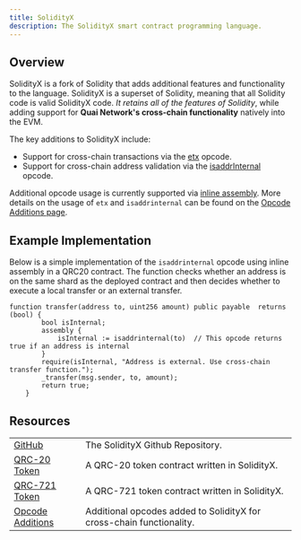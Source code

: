 ```yaml
---
title: SolidityX
description: The SolidityX smart contract programming language.
---
```


## Overview

SolidityX is a fork of Solidity that adds additional features and functionality to the language. SolidityX is a superset of Solidity, meaning that all Solidity code is valid SolidityX code. _It retains all of the features of Solidity_, while adding support for **Quai Network's cross-chain functionality** natively into the EVM.

The key additions to SolidityX include:

- Support for cross-chain transactions via the [etx](/build/smart-contracts/opcode-additions#etx) opcode.
- Support for cross-chain address validation via the [isaddrInternal](/build/smart-contracts/opcode-additions#isaddrinternal) opcode.

Additional opcode usage is currently supported via [inline assembly](https://docs.soliditylang.org/en/latest/assembly.html). More details on the usage of `etx` and `isaddrinternal` can be found on the [Opcode Additions page](/build/smart-contracts/opcode-additions).

## Example Implementation

Below is a simple implementation of the `isaddrinternal` opcode using inline assembly in a QRC20 contract. The function checks whether an address is on the same shard as the deployed contract and then decides whether to execute a local transfer or an external transfer.

```solidity
function transfer(address to, uint256 amount) public payable  returns (bool) {
        bool isInternal;
        assembly {
            isInternal := isaddrinternal(to)  // This opcode returns true if an address is internal
        }
        require(isInternal, "Address is external. Use cross-chain transfer function.");
        _transfer(msg.sender, to, amount);
        return true;
    }
```

## Resources

|                                                                                                   |                                                                      |
| ------------------------------------------------------------------------------------------------- | -------------------------------------------------------------------- |
| [GitHub](https://github.com/dominant-strategies/SolidityX)                                        | The SolidityX Github Repository.                                     |
| [QRC-20 Token](https://github.com/dominant-strategies/SolidityX-Contracts/blob/main/QRC20X.sol)   | A QRC-20 token contract written in SolidityX.                        |
| [QRC-721 Token](https://github.com/dominant-strategies/SolidityX-Contracts/blob/main/QRC721X.sol) | A QRC-721 token contract written in SolidityX.                       |
| [Opcode Additions](/build/smart-contracts/opcode-additions)                                       | Additional opcodes added to SolidityX for cross-chain functionality. |
